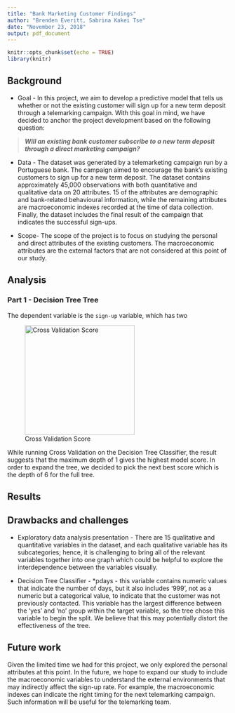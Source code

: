 ```yaml
---
title: "Bank Marketing Customer Findings"
author: "Brenden Everitt, Sabrina Kakei Tse"
date: "November 23, 2018"
output: pdf_document
---
```


```r
knitr::opts_chunk$set(echo = TRUE)
library(knitr)
```

## Background

- Goal - 
In this project, we aim to develop a predictive model that tells us whether or not the existing customer will sign up for a new term deposit through a telemarking campaign. With this goal in mind, we have decided to anchor the project development based on the following question:

> ***Will an existing bank customer subscribe to a new term deposit through a direct marketing campaign?***

- Data - 
The dataset was generated by a telemarketing campaign run by a Portuguese bank. The campaign aimed to encourage the bank's existing customers to sign up for a new term deposit. The dataset contains approximately 45,000 observations with both quantitative and qualitative data on 20 attributes. 15 of the attributes are demographic and bank-related behavioural information, while the remaining attributes are macroeconomic indexes recorded at the time of data collection. Finally, the dataset includes the final result of the campaign that indicates the successful sign-ups.

- Scope-
The scope of the project is to focus on studying the personal and direct attributes of the existing customers. The macroeconomic attributes are the external factors that are not considered at this point of our study. 

## Analysis

### Part 1 - Decision Tree Tree

\begin{center}
\includegraphics[width=5in]{../results/imgs/Decision-Tree-depth3.pdf}
\end{center}


The dependent variable is the `sign-up` variable, which has two 


![Cross Validation Score](../results/imgs/Cross-Validation-Scores.png){width=250px}

While running Cross Validation on the Decision Tree Classifier, the result suggests that the maximum depth of 1 gives the highest model score. In order to expand the tree, we decided to pick the next best score which is the depth of 6 for the full tree. 

## Results



## Drawbacks and challenges

- Exploratory data analysis presentation -
There are 15 qualitative and quantitative variables in the dataset, and each qualitative variable has its subcategories; hence, it is challenging to bring all of the relevant variables together into one graph which could be helpful to explore the interdependence between the variables visually.

- Decision Tree Classifier -
*pdays - this variable contains numeric values that indicate the number of days, but it also includes '999', not as a numeric but a categorical value, to indicate that the customer was not previously contacted. This variable has the largest difference between the 'yes' and 'no' group within the target variable, so the tree chose this variable to begin the split. We believe that this may potentially distort the effectiveness of the tree.


## Future work
Given the limited time we had for this project, we only explored the personal attributes at this point. In the future, we hope to expand our study to include the macroeconomic variables to understand the external environments that may indirectly affect the sign-up rate. For example, the macroeconomic indexes can indicate the right timing for the next telemarking campaign. Such information will be useful for the telemarking team.

